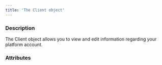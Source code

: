 ```yaml
---
title: 'The Client object'
---
```


  
### Description
The Client object allows you to view and edit information regarding your platform account.   

### Attributes  

<ClientId />  

<Name3 />  

<RegisteredName />  

<TechEmails />  

<AdminEmails />  

<BillingEmails />  

<FraudEmails />  

<HeadquartersAddress />  

<HeadquartersPhoneNumber />  

<TaxNumber />  

<PlatformCategorization />  

<PlatformURL />  

<PlatformDescription />  

<CompanyReference />  

<PrimaryThemeColour />  

<PrimaryButtonColour />  

<Logo />  

<CompanyNumber1 />  

<MCC />